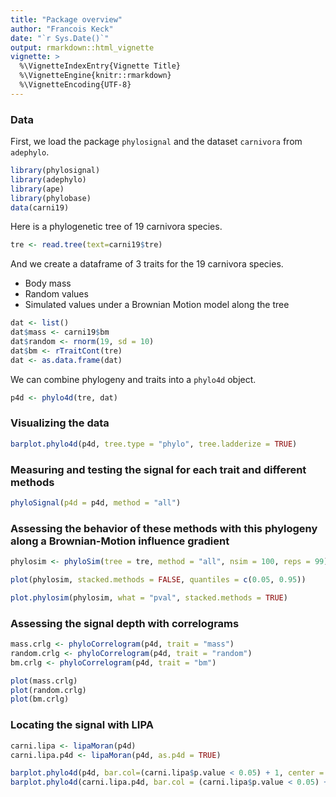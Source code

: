 ```yaml
---
title: "Package overview"
author: "Francois Keck"
date: "`r Sys.Date()`"
output: rmarkdown::html_vignette
vignette: >
  %\VignetteIndexEntry{Vignette Title}
  %\VignetteEngine{knitr::rmarkdown}
  %\VignetteEncoding{UTF-8}
---
```



### Data
First, we load the package `phylosignal` and the dataset `carnivora` from `adephylo`.

```r
library(phylosignal)
library(adephylo)
library(ape)
library(phylobase)
data(carni19)
```

Here is a phylogenetic tree of 19 carnivora species.
```r
tre <- read.tree(text=carni19$tre)
```

And we create a dataframe of 3 traits for the 19 carnivora species.

- Body mass
- Random values
- Simulated values under a Brownian Motion model along the tree

```r
dat <- list()
dat$mass <- carni19$bm
dat$random <- rnorm(19, sd = 10)
dat$bm <- rTraitCont(tre)
dat <- as.data.frame(dat)
```

We can combine phylogeny and traits into a `phylo4d` object.
```r
p4d <- phylo4d(tre, dat)
```

### Visualizing the data
```r
barplot.phylo4d(p4d, tree.type = "phylo", tree.ladderize = TRUE)
```

### Measuring and testing the signal for each trait and different methods
```r
phyloSignal(p4d = p4d, method = "all")
```

### Assessing the behavior of these methods with this phylogeny along a Brownian-Motion influence gradient
```r
phylosim <- phyloSim(tree = tre, method = "all", nsim = 100, reps = 99)
```
```r
plot(phylosim, stacked.methods = FALSE, quantiles = c(0.05, 0.95))
```
```r
plot.phylosim(phylosim, what = "pval", stacked.methods = TRUE)
```

### Assessing the signal depth with correlograms
```r
mass.crlg <- phyloCorrelogram(p4d, trait = "mass")
random.crlg <- phyloCorrelogram(p4d, trait = "random")
bm.crlg <- phyloCorrelogram(p4d, trait = "bm")

plot(mass.crlg)
plot(random.crlg)
plot(bm.crlg)
```

### Locating the signal with LIPA
```r
carni.lipa <- lipaMoran(p4d)
carni.lipa.p4d <- lipaMoran(p4d, as.p4d = TRUE)

barplot.phylo4d(p4d, bar.col=(carni.lipa$p.value < 0.05) + 1, center = FALSE , scale = FALSE)
barplot.phylo4d(carni.lipa.p4d, bar.col = (carni.lipa$p.value < 0.05) + 1, center = FALSE, scale = FALSE)
```
